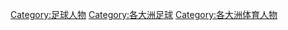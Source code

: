 [[Category:足球人物|Category:足球人物]]
[[Category:各大洲足球|Category:各大洲足球]]
[[Category:各大洲体育人物|Category:各大洲体育人物]]